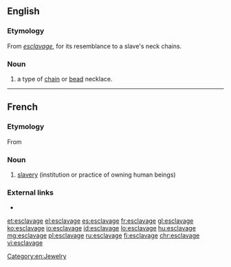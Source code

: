 ==English==

===Etymology===
From {{etyl|fr|en}} ''[[#French|esclavage]]'', for its resemblance to a slave's neck chains.

===Noun===
{{en-noun}}

# a type of [[chain]] or [[bead]] necklace.

[[Category:en:Jewelry]]

----

==French==

===Etymology===
From {{suffix|esclave|age|lang=fr}}

===Noun===
{{fr-noun|m}}

# [[slavery]] (institution or practice of owning human beings)

===External links===
* {{R:TLFi}}

[[et:esclavage]]
[[el:esclavage]]
[[es:esclavage]]
[[fr:esclavage]]
[[gl:esclavage]]
[[ko:esclavage]]
[[io:esclavage]]
[[id:esclavage]]
[[lo:esclavage]]
[[hu:esclavage]]
[[mg:esclavage]]
[[pl:esclavage]]
[[ru:esclavage]]
[[fi:esclavage]]
[[chr:esclavage]]
[[vi:esclavage]]